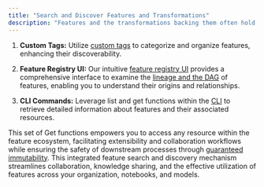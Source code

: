 ```yaml
---
title: "Search and Discover Features and Transformations"
description: "Features and the transformations backing them often hold value that transcends individual models and teams. Featureform offers built-in search and discovery capabilities, accessible via various avenues:"
---
```


1. **Custom Tags:** Utilize [custom tags](tags-and-properties.md) to categorize and organize features, enhancing their discoverability.

2. **Feature Registry UI:** Our intuitive [feature registry UI](../getting-started/search-monitor-discovery-feature-registry-ui-cli.md) provides a comprehensive interface to examine the [lineage and the DAG](/concepts/immutability-lineage-and-dags) of features, enabling you to understand their origins and relationships.

3. **CLI Commands:** Leverage list and get functions within the [CLI](../getting-started/search-monitor-discovery-feature-registry-ui-cli.md) to retrieve detailed information about features and their associated resources.

This set of Get functions empowers you to access any resource within the feature ecosystem, facilitating extensibility and collaboration workflows while ensuring the safety of downstream processes through [guaranteed immutability](/concepts/immutability-lineage-and-dags). This integrated feature search and discovery mechanism streamlines collaboration, knowledge sharing, and the effective utilization of features across your organization, notebooks, and models.
